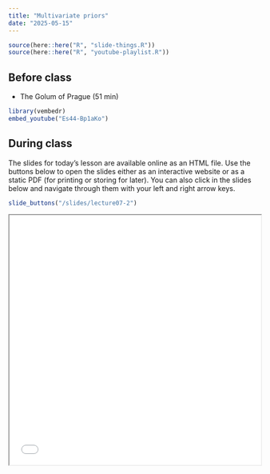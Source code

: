 ```yaml
---
title: "Multivariate priors"
date: "2025-05-15"
---
```


```r
source(here::here("R", "slide-things.R"))
source(here::here("R", "youtube-playlist.R"))
```


## Before class

- <i class="fab fa-youtube"></i> The Golum of Prague (51 min)

```r
library(vembedr)
embed_youtube("Es44-Bp1aKo")
```


## During class

The slides for today's lesson are available online as an HTML file. Use the buttons below to open the slides either as an interactive website or as a static PDF (for printing or storing for later). You can also click in the slides below and navigate through them with your left and right arrow keys.

```r
slide_buttons("/slides/lecture07-2")
```
<iframe src="/slides/lecture07-2.html" width="100%" height="500px"></iframe>
